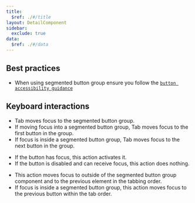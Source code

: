 ```yaml
---
title:
  $ref: ./#/title
layout: DetailComponent
sidebar:
  exclude: true
data:
  $ref: ./#/data
---
```


## Best practices

- When using segmented button group ensure you follow the [`button accessibility guidance`](/salt/components/button/accessibility)

## Keyboard interactions

<KeyboardControls>
<KeyboardControl keyOrCombos="Tab">

- Tab moves focus to the segmented button group.
- If moving focus into a segmented button group, Tab moves focus to the first button in the group.
- If focus is inside a segmented button group, Tab moves focus to the next button in the group.

</KeyboardControl>
<KeyboardControl keyOrCombos="Enter / Space">

- If the button has focus, this action activates it.
- If the button is disabled and can receive focus, this action does nothing.

</KeyboardControl>
<KeyboardControl keyOrCombos="Shift + Tab">

- This action moves focus to outside of the segmented button group component and to the previous element in the tabbing order.
- If focus is inside a segmented button group, this action moves focus to the previous button within the tab order.

</KeyboardControl>
</KeyboardControls>
